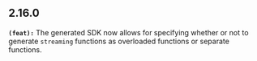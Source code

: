 ## 2.16.0
**`(feat):`** The generated SDK now allows for specifying whether or not to generate `streaming` functions as overloaded functions or separate functions.

